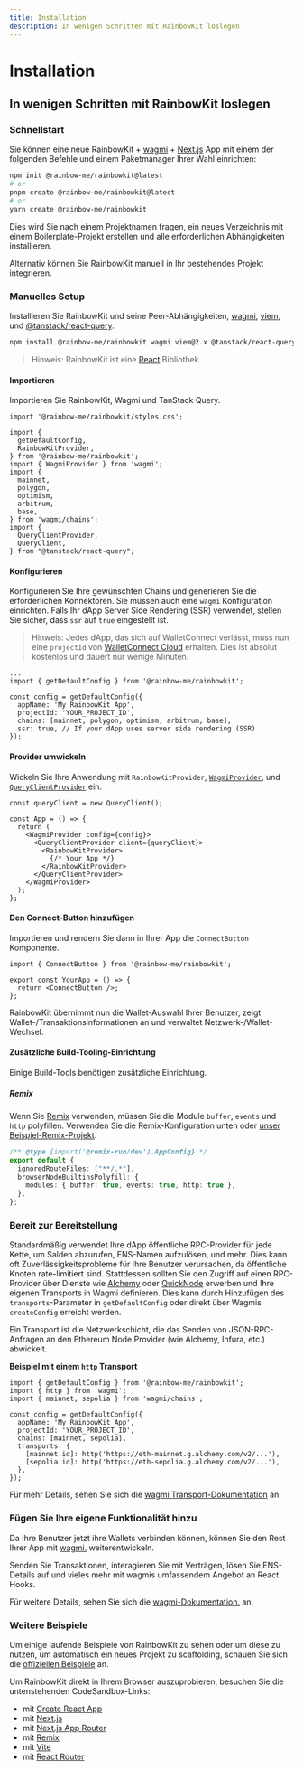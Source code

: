```yaml
---
title: Installation
description: In wenigen Schritten mit RainbowKit loslegen
---
```


# Installation

## In wenigen Schritten mit RainbowKit loslegen

### Schnellstart

Sie können eine neue RainbowKit + [wagmi](https://wagmi.sh) + [Next.js](https://nextjs.org) App mit einem der folgenden Befehle und einem Paketmanager Ihrer Wahl einrichten:

```bash
npm init @rainbow-me/rainbowkit@latest
# or
pnpm create @rainbow-me/rainbowkit@latest
# or
yarn create @rainbow-me/rainbowkit
```

Dies wird Sie nach einem Projektnamen fragen, ein neues Verzeichnis mit einem Boilerplate-Projekt erstellen und alle erforderlichen Abhängigkeiten installieren.

Alternativ können Sie RainbowKit manuell in Ihr bestehendes Projekt integrieren.

### Manuelles Setup

Installieren Sie RainbowKit und seine Peer-Abhängigkeiten, [wagmi](https://wagmi.sh/), [viem](https://viem.sh), und [@tanstack/react-query](https://tanstack.com/query/v5).

```bash
npm install @rainbow-me/rainbowkit wagmi viem@2.x @tanstack/react-query
```

> Hinweis: RainbowKit ist eine [React](https://reactjs.org/) Bibliothek.

#### Importieren

Importieren Sie RainbowKit, Wagmi und TanStack Query.

```tsx
import '@rainbow-me/rainbowkit/styles.css';

import {
  getDefaultConfig,
  RainbowKitProvider,
} from '@rainbow-me/rainbowkit';
import { WagmiProvider } from 'wagmi';
import {
  mainnet,
  polygon,
  optimism,
  arbitrum,
  base,
} from 'wagmi/chains';
import {
  QueryClientProvider,
  QueryClient,
} from "@tanstack/react-query";
```

#### Konfigurieren

Konfigurieren Sie Ihre gewünschten Chains und generieren Sie die erforderlichen Konnektoren. Sie müssen auch eine `wagmi` Konfiguration einrichten. Falls Ihr dApp Server Side Rendering (SSR) verwendet, stellen Sie sicher, dass `ssr` auf `true` eingestellt ist.

> Hinweis: Jedes dApp, das sich auf WalletConnect verlässt, muss nun eine `projectId` von [WalletConnect Cloud](https://cloud.walletconnect.com/) erhalten. Dies ist absolut kostenlos und dauert nur wenige Minuten.

```tsx line=4-99
...
import { getDefaultConfig } from '@rainbow-me/rainbowkit';

const config = getDefaultConfig({
  appName: 'My RainbowKit App',
  projectId: 'YOUR_PROJECT_ID',
  chains: [mainnet, polygon, optimism, arbitrum, base],
  ssr: true, // If your dApp uses server side rendering (SSR)
});
```

#### Provider umwickeln

Wickeln Sie Ihre Anwendung mit `RainbowKitProvider`, [`WagmiProvider`](https://wagmi.sh/react/api/WagmiProvider#wagmiprovider), und [`QueryClientProvider`](https://tanstack.com/query/v4/docs/framework/react/reference/QueryClientProvider) ein.

```tsx
const queryClient = new QueryClient();

const App = () => {
  return (
    <WagmiProvider config={config}>
      <QueryClientProvider client={queryClient}>
        <RainbowKitProvider>
          {/* Your App */}
        </RainbowKitProvider>
      </QueryClientProvider>
    </WagmiProvider>
  );
};
```

#### Den Connect-Button hinzufügen

Importieren und rendern Sie dann in Ihrer App die `ConnectButton` Komponente.

```tsx
import { ConnectButton } from '@rainbow-me/rainbowkit';

export const YourApp = () => {
  return <ConnectButton />;
};
```

RainbowKit übernimmt nun die Wallet-Auswahl Ihrer Benutzer, zeigt Wallet-/Transaktionsinformationen an und verwaltet Netzwerk-/Wallet-Wechsel.

#### Zusätzliche Build-Tooling-Einrichtung

Einige Build-Tools benötigen zusätzliche Einrichtung.

##### Remix

Wenn Sie [Remix](https://remix.run) verwenden, müssen Sie die Module `buffer`, `events` und `http` polyfillen. Verwenden Sie die Remix-Konfiguration unten oder [unser Beispiel-Remix-Projekt](https://github.com/rainbow-me/rainbowkit/blob/main/examples/with-remix).

```ts
/** @type {import('@remix-run/dev').AppConfig} */
export default {
  ignoredRouteFiles: ["**/.*"],
  browserNodeBuiltinsPolyfill: {
    modules: { buffer: true, events: true, http: true },
  },
};
```

### Bereit zur Bereitstellung

Standardmäßig verwendet Ihre dApp öffentliche RPC-Provider für jede Kette, um Salden abzurufen, ENS-Namen aufzulösen, und mehr. Dies kann oft Zuverlässigkeitsprobleme für Ihre Benutzer verursachen, da öffentliche Knoten rate-limitiert sind. Stattdessen sollten Sie den Zugriff auf einen RPC-Provider über Dienste wie [Alchemy](https://www.alchemy.com/) oder [QuickNode](https://www.quicknode.com/) erwerben und Ihre eigenen Transports in Wagmi definieren. Dies kann durch Hinzufügen des `transports`-Parameter in `getDefaultConfig` oder direkt über Wagmis `createConfig` erreicht werden.

Ein Transport ist die Netzwerkschicht, die das Senden von JSON-RPC-Anfragen an den Ethereum Node Provider (wie Alchemy, Infura, etc.) abwickelt.

**Beispiel mit einem `http` Transport**

```tsx
import { getDefaultConfig } from '@rainbow-me/rainbowkit';
import { http } from 'wagmi';
import { mainnet, sepolia } from 'wagmi/chains';

const config = getDefaultConfig({
  appName: 'My RainbowKit App',
  projectId: 'YOUR_PROJECT_ID',
  chains: [mainnet, sepolia],
  transports: {
    [mainnet.id]: http('https://eth-mainnet.g.alchemy.com/v2/...'),
    [sepolia.id]: http('https://eth-sepolia.g.alchemy.com/v2/...'),
  },
});
```

Für mehr Details, sehen Sie sich die [wagmi Transport-Dokumentation](https://wagmi.sh/core/api/transports#transports) an.

### Fügen Sie Ihre eigene Funktionalität hinzu

Da Ihre Benutzer jetzt ihre Wallets verbinden können, können Sie den Rest Ihrer App mit [wagmi.](https://wagmi.sh) weiterentwickeln.

Senden Sie Transaktionen, interagieren Sie mit Verträgen, lösen Sie ENS-Details auf und vieles mehr mit wagmis umfassendem Angebot an React Hooks.

Für weitere Details, sehen Sie sich die [wagmi-Dokumentation.](https://wagmi.sh) an.

### Weitere Beispiele

Um einige laufende Beispiele von RainbowKit zu sehen oder um diese zu nutzen, um automatisch ein neues Projekt zu scaffolding, schauen Sie sich die [offiziellen Beispiele](https://github.com/rainbow-me/rainbowkit/tree/main/examples) an.

Um RainbowKit direkt in Ihrem Browser auszuprobieren, besuchen Sie die untenstehenden CodeSandbox-Links:

- mit [Create React App](https://codesandbox.io/p/sandbox/github/rainbow-me/rainbowkit/tree/main/examples/with-create-react-app)
- mit [Next.js](https://codesandbox.io/p/sandbox/github/rainbow-me/rainbowkit/tree/main/examples/with-next)
- mit [Next.js App Router](https://codesandbox.io/p/sandbox/github/rainbow-me/rainbowkit/tree/main/examples/with-next-app)
- mit [Remix](https://codesandbox.io/p/sandbox/github/rainbow-me/rainbowkit/tree/main/examples/with-remix)
- mit [Vite](https://codesandbox.io/p/sandbox/github/rainbow-me/rainbowkit/tree/main/examples/with-vite)
- mit [React Router](https://codesandbox.io/p/sandbox/github/rainbow-me/rainbowkit/tree/main/examples/with-react-router)
